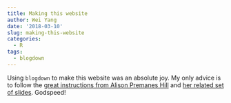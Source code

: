```yaml
---
title: Making this website
author: Wei Yang
date: '2018-03-10'
slug: making-this-website
categories:
  - R
tags:
  - blogdown
---
```


Using `blogdown` to make this website was an absolute joy. My only advice is to follow the [great instructions from Alison Premanes Hill](https://alison.rbind.io/post/up-and-running-with-blogdown/) and [her related set of slides](https://alison.rbind.io/slides/blogdown-workshop-slides.html). Godspeed!